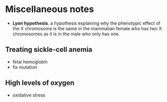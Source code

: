 # Miscellaneous notes

- **Lyon hypothesis**. a hypothesis explaining why the phenotypic effect of the X chromosome is the same in the mammalian female who has two X chromosomes as it is in the male who only has one.

## Treating sickle-cell anemia
- fetal hemoglobin
- fix mutation

## High levels of oxygen
- oxidative stress